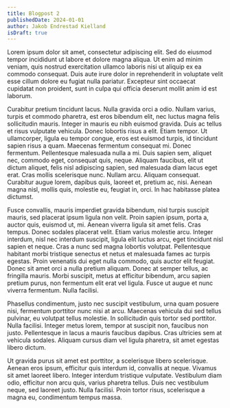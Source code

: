 ```yaml
---
title: Blogpost 2
publishedDate: 2024-01-01
author: Jakob Endrestad Kielland
isDraft: true
---
```


Lorem ipsum dolor sit amet, consectetur adipiscing elit. Sed do eiusmod tempor incididunt ut labore et dolore magna aliqua. Ut enim ad minim veniam, quis nostrud exercitation ullamco laboris nisi ut aliquip ex ea commodo consequat. Duis aute irure dolor in reprehenderit in voluptate velit esse cillum dolore eu fugiat nulla pariatur. Excepteur sint occaecat cupidatat non proident, sunt in culpa qui officia deserunt mollit anim id est laborum.

Curabitur pretium tincidunt lacus. Nulla gravida orci a odio. Nullam varius, turpis et commodo pharetra, est eros bibendum elit, nec luctus magna felis sollicitudin mauris. Integer in mauris eu nibh euismod gravida. Duis ac tellus et risus vulputate vehicula. Donec lobortis risus a elit. Etiam tempor. Ut ullamcorper, ligula eu tempor congue, eros est euismod turpis, id tincidunt sapien risus a quam. Maecenas fermentum consequat mi. Donec fermentum. Pellentesque malesuada nulla a mi. Duis sapien sem, aliquet nec, commodo eget, consequat quis, neque. Aliquam faucibus, elit ut dictum aliquet, felis nisl adipiscing sapien, sed malesuada diam lacus eget erat. Cras mollis scelerisque nunc. Nullam arcu. Aliquam consequat. Curabitur augue lorem, dapibus quis, laoreet et, pretium ac, nisi. Aenean magna nisl, mollis quis, molestie eu, feugiat in, orci. In hac habitasse platea dictumst.

Fusce convallis, mauris imperdiet gravida bibendum, nisl turpis suscipit mauris, sed placerat ipsum ligula non velit. Proin sapien ipsum, porta a, auctor quis, euismod ut, mi. Aenean viverra ligula sit amet felis. Cras tempus. Donec sodales placerat velit. Etiam varius molestie arcu. Integer interdum, nisl nec interdum suscipit, ligula elit luctus arcu, eget tincidunt nisl sapien et neque. Cras a nunc sed magna lobortis volutpat. Pellentesque habitant morbi tristique senectus et netus et malesuada fames ac turpis egestas. Proin venenatis dui eget nulla commodo, quis auctor elit feugiat. Donec sit amet orci a nulla pretium aliquam. Donec at semper tellus, ac fringilla mauris. Morbi suscipit, metus at efficitur bibendum, arcu sapien pretium purus, non fermentum elit erat vel ligula. Fusce ut augue et nunc viverra fermentum. Nulla facilisi.

Phasellus condimentum, justo nec suscipit vestibulum, urna quam posuere nisi, fermentum porttitor nunc nisi at arcu. Maecenas vehicula dui sed tellus pulvinar, eu volutpat tellus molestie. In sollicitudin quis tortor sed porttitor. Nulla facilisi. Integer metus lorem, tempor at suscipit non, faucibus non justo. Pellentesque in lacus a mauris faucibus dapibus. Cras ultricies sem at vehicula sodales. Aliquam cursus diam vel ligula pharetra, sit amet egestas libero dictum.

Ut gravida purus sit amet est porttitor, a scelerisque libero scelerisque. Aenean eros ipsum, efficitur quis interdum id, convallis at neque. Vivamus sit amet laoreet libero. Integer interdum tristique vulputate. Vestibulum diam odio, efficitur non arcu quis, varius pharetra tellus. Duis nec vestibulum neque, sed laoreet justo. Nulla facilisi. Proin tortor risus, scelerisque a magna eu, condimentum tempus massa.
